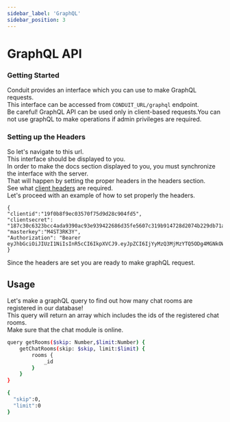 ```yaml
---
sidebar_label: 'GraphQL'
sidebar_position: 3
---
```


# GraphQL API

### Getting Started

Conduit provides an interface which you can use to make GraphQL requests.<br />
This interface can be accessed from ``` CONDUIT_URL/graphql ``` endpoint. <br />
Be careful! GraphQL API can be used only in client-based requests.You can not use graphQL to make operations
if admin privileges are  required.

### Setting up the Headers

So let's navigate to this url.<br />
This interface should be displayed to you.<br />
In order to make the docs section displayed to you, you must synchronize the interface with the server.<br />
That will happen by setting the proper headers in the headers section.<br />
See what [client headers](./headers#client-headers) are required.<br />
Let's proceed with an example of how to set properly the headers.<br />

```tsx
{
"clientid":"19f0b8f9ec03570f75d9d28c904fd5",
"clientsecret": "187c30c6323bcc4ada9390ac93e939422686d35fe5607c319b914728d2074b229db71a82ebdcfc5edcca818202236900517e81c02e4b270dfe4569ef8f8b3c04",
"masterkey":"M4ST3RK3Y",
"Authorization": "Bearer eyJhbGciOiJIUzI1NiIsInR5cCI6IkpXVCJ9.eyJpZCI6IjYyMzQ3MjMzYTQ5ODg4MGNkOWI4MDY5ZSIsImlhdCI6MTY0NzYwNDk5OCwiZXhwIjoxNzM0MDA0OTk4fQ.D_TsIaQlMimft4CXhCo_aOs0vk6opnClxM3aFtFF4Qc"
}
```
Since the headers are set you are ready to make graphQL request.

## Usage

Let's make a graphQL query to find out how many chat rooms are registered in our database!<br />
This query will return an array which includes the ids of the registered chat rooms.<br />
Make sure that the chat module is online.<br />

``` bash title="GET Chat Rooms"
query getRooms($skip: Number,$limit:Number) {
	getChatRooms(skip: $skip, limit:$limit) {
		rooms {
			_id
		}
	}
}
```

``` bash title="Query Variables"
{
  "skip":0,
  "limit":0
}
```

